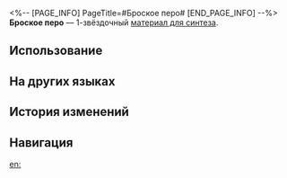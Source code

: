 <%-- [PAGE_INFO]
PageTitle=#Броское перо#
[END_PAGE_INFO] --%>
{{Предмет Инфобокс
|id          = 180013
|Изображение = Предмет Броское перо.png
|Тип         = Материал для синтеза
|Инвентарь   = Другие материалы
|Редкость    = 1
|Эффект      = 
|Описание    = Материал для синтеза уровня 1
|Источник1   = [[Руины раздора каструма Кремноса: Воин ярости и другие противники]]
|Источник2   = [[Разрушаемые предметы на Амфореусе]]
|Источник3   = [[Награды за поручения]]
|Источник4   = [[Чашелист (золотой)]]
}}
{{Описание|Перо с отпечатавшейся на нём меткой Аквилы. Такие перья иногда можно увидеть на скалах, упирающихся в небеса. Одни считают, что это перья с ресниц, сброшенные Аквилой, гигантской стоглазой птицей, другие же утверждают, что это перья птиц, которые взлетели так высоко, что рухнули на землю под взглядом Аквилы. Некогда последователи Аквилы собрали все перья и смастерили из них головные венки для жрецов. Если оставить перья на ночь на открытом воздухе, то метка титана исчезнет.<br /><br />''- Если бы мою любовь к тебе можно было сосчитать... то её было бы больше, чем перьев на ресницах Аквилы!''<br />''- А что, у гигантской стоглазой птицы и правда есть ресницы?''}}
'''Броское перо''' — 1-звёздочный [[Материалы для синтеза|материал для синтеза]].

==Использование==
{{Используется в создании}}

==На других языках==
{{На других языках
|en   = Distinctive Tattered Feather
|zhs  = 醒目残翎
|zht  = 醒目殘翎
|ja   = 鮮やかな残羽
|ko   = 눈에 띄는 깃털
|es   = Pluma del despertar
|fr   = Plume du départ
|ru   = Броское перо
|th   = Distinctive Tattered Feather
|vi   = Lông Vũ Chói Lóa
|de   = Erwachende Feder
|id   = Distinctive Tattered Feather
|pt   = Pena Esfarrapada Distinta
}}

==История изменений==
{{История изменений|3.5}}

==Навигация==
{{Материалы синтеза Навбокс}}

[[en:]]